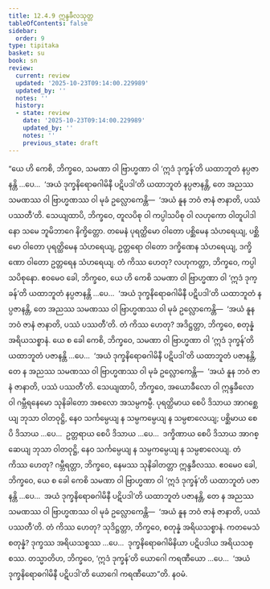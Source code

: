 ```yaml
---
title: 12.4.9 ဣန္ဒခီလသုတ္တ
tableOfContents: false
sidebar:
  order: 9
type: tipitaka
basket: su
book: sn
review:
  current: review
  updated: '2025-10-23T09:14:00.229989'
  updated_by: ''
  notes: ''
  history:
  - state: review
    date: '2025-10-23T09:14:00.229989'
    updated_by: ''
    notes: ''
    previous_state: draft
---
```



<ReviewStatus review={frontmatter.review} showDetails={true} />

<HypothesisAnnotation frontmatter={frontmatter} />

<DynamicBreadcrumb />

<Division number="1109" book="sn" e="ch" v="18" p="445">

<Paragraph number="2342" book="sn">
“ယေ ဟိ ကေစိ, ဘိက္ခဝေ, သမဏာ ဝါ ဗြာဟ္မဏာ ဝါ ‘ဣဒံ ဒုက္ခန်’တိ ယထာဘူတံ နပ္ပဇာနန္တိ …ပေ…  ‘အယံ ဒုက္ခနိရောဓဂါမိနီ ပဋိပဒါ’တိ ယထာဘူတံ နပ္ပဇာနန္တိ, တေ အညဿ သမဏဿ ဝါ ဗြာဟ္မဏဿ ဝါ မုခံ ဥလ္လောကေန္တိ—  ‘အယံ နူန ဘဝံ ဇာနံ ဇာနာတိ, ပဿံ ပဿတီ’တိ.
</Paragraph>

<Paragraph number="2343" book="sn">
သေယျထာပိ, ဘိက္ခဝေ, တူလပိစု ဝါ ကပ္ပါသပိစု ဝါ လဟုကော ဝါတူပါဒါနော သမေ ဘူမိဘာဂေ နိက္ခိတ္တော. တမေနံ ပုရတ္ထိမော ဝါတော ပစ္ဆိမေန သံဟရေယျ, ပစ္ဆိမော ဝါတော ပုရတ္ထိမေန သံဟရေယျ, ဥတ္တရော ဝါတော ဒက္ခိဏေန သံဟရေယျ, ဒက္ခိဏော ဝါတော ဥတ္တရေန သံဟရေယျ. တံ ကိဿ ဟေတု? လဟုကတ္တာ, ဘိက္ခဝေ, ကပ္ပါသပိစုနော. ဧဝမေဝ ခေါ, ဘိက္ခဝေ, ယေ ဟိ ကေစိ သမဏာ ဝါ ဗြာဟ္မဏာ ဝါ ‘ဣဒံ ဒုက္ခန်’တိ ယထာဘူတံ နပ္ပဇာနန္တိ …ပေ…  ‘အယံ ဒုက္ခနိရောဓဂါမိနီ ပဋိပဒါ’တိ ယထာဘူတံ နပ္ပဇာနန္တိ, တေ အညဿ သမဏဿ ဝါ ဗြာဟ္မဏဿ ဝါ မုခံ ဥလ္လောကေန္တိ—  ‘အယံ နူန ဘဝံ ဇာနံ ဇာနာတိ, ပဿံ ပဿတီ’တိ. တံ ကိဿ ဟေတု? အဒိဋ္ဌတ္တာ, ဘိက္ခဝေ, စတုန္နံ အရိယသစ္စာနံ.
</Paragraph>

<Paragraph number="2344" book="sn">
ယေ စ ခေါ ကေစိ, ဘိက္ခဝေ, သမဏာ ဝါ ဗြာဟ္မဏာ ဝါ ‘ဣဒံ ဒုက္ခန်’တိ ယထာဘူတံ ပဇာနန္တိ …ပေ…  ‘အယံ ဒုက္ခနိရောဓဂါမိနီ ပဋိပဒါ’တိ ယထာဘူတံ ပဇာနန္တိ, တေ န အညဿ သမဏဿ ဝါ ဗြာဟ္မဏဿ ဝါ မုခံ ဥလ္လောကေန္တိ—  ‘အယံ နူန ဘဝံ ဇာနံ ဇာနာတိ, ပဿံ ပဿတီ’တိ.
</Paragraph>

<Paragraph number="2345" book="sn">
သေယျထာပိ, ဘိက္ခဝေ, အယောခီလော ဝါ ဣန္ဒခီလော ဝါ ဂမ္ဘီရနေမော သုနိခါတော အစလော အသမ္ပကမ္ပီ. ပုရတ္ထိမာယ စေပိ ဒိသာယ အာဂစ္ဆေယျ ဘုသာ ဝါတဝုဋ္ဌိ, နေဝ သင်္ကမ္ပေယျ န သမ္ပကမ္ပေယျ န သမ္ပစာလေယျ; ပစ္ဆိမာယ စေပိ ဒိသာယ …ပေ…  ဥတ္တရာယ စေပိ ဒိသာယ …ပေ…  ဒက္ခိဏာယ စေပိ ဒိသာယ အာဂစ္ဆေယျ ဘုသာ ဝါတဝုဋ္ဌိ, နေဝ သင်္ကမ္ပေယျ န သမ္ပကမ္ပေယျ န သမ္ပစာလေယျ. တံ ကိဿ ဟေတု? ဂမ္ဘီရတ္တာ, ဘိက္ခဝေ, နေမဿ သုနိခါတတ္တာ ဣန္ဒခီလဿ. ဧဝမေဝ ခေါ, ဘိက္ခဝေ, ယေ စ ခေါ ကေစိ သမဏာ ဝါ ဗြာဟ္မဏာ ဝါ ‘ဣဒံ ဒုက္ခန်’တိ ယထာဘူတံ ပဇာနန္တိ …ပေ…  အယံ ဒုက္ခနိရောဓဂါမိနီ ပဋိပဒါ’တိ ယထာဘူတံ ပဇာနန္တိ, တေ န အညဿ သမဏဿ ဝါ ဗြာဟ္မဏဿ ဝါ မုခံ ဥလ္လောကေန္တိ—  ‘အယံ နူန ဘဝံ ဇာနံ ဇာနာတိ, ပဿံ ပဿတီ’တိ. တံ ကိဿ ဟေတု? သုဒိဋ္ဌတ္တာ, ဘိက္ခဝေ, စတုန္နံ အရိယသစ္စာနံ. ကတမေသံ စတုန္နံ? ဒုက္ခဿ အရိယသစ္စဿ …ပေ…  ဒုက္ခနိရောဓဂါမိနိယာ ပဋိပဒါယ အရိယသစ္စဿ.
</Paragraph>

<Paragraph number="2346" book="sn">
တသ္မာတိဟ, ဘိက္ခဝေ, ‘ဣဒံ ဒုက္ခန်’တိ ယောဂေါ ကရဏီယော …ပေ…  ‘အယံ ဒုက္ခနိရောဓဂါမိနီ ပဋိပဒါ’တိ ယောဂေါ ကရဏီယော”တိ.

</Paragraph>
</Division>

<Paragraph number="2347" type="center" book="sn">
နဝမံ.
</Paragraph>